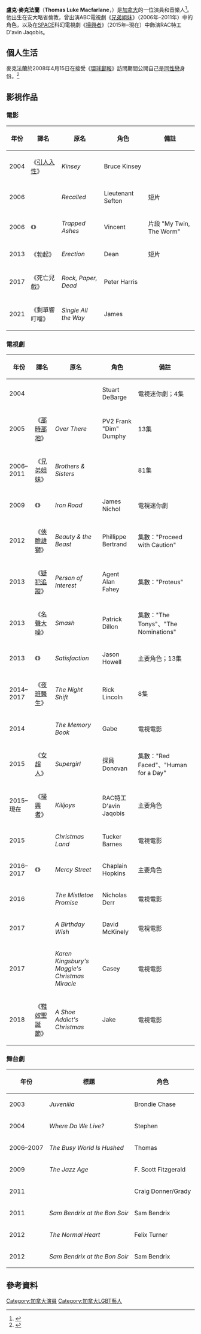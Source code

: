{{noteTA
|G1=Movie
|1=zh-hk:俠膽雄獅; zh-tw:美女與野獸;
}}
{{Infobox person
| name         = 盧克·麥克法蘭<br />Luke Macfarlane
| image        = Luke Macfarlane.jpg
| caption      = 2006年11月的盧克·麥克法蘭
| birth_name   = Thomas Luke Macfarlane
| birth_date   = {{Birth date and age|1980|1|19}}
| birth_place  = 加拿大[[倫敦_(安大略省)|倫敦 (安大略省)]]
| residence    = 美國[[加利福尼亞州|加利福尼亞州]][[洛杉磯|洛杉磯]]
| occupation   = 演員
| years_active = 2003–現在
}}
'''盧克·麥克法蘭'''（'''Thomas Luke Macfarlane'''，{{bd|1980年|1月19日}}）是[[加拿大|加拿大]]的一位演員和音樂人<ref>{{Cite web |url=http://www.ctv.ca/Satisfaction/Cast/Luke-Macfarlane.aspx |title=存档副本 |access-date=2016-03-24 |archive-date=2016-07-09 |archive-url=https://web.archive.org/web/20160709131949/http://www.ctv.ca/Satisfaction/Cast/Luke-Macfarlane.aspx |dead-url=no }}</ref>。他出生在安大略省倫敦，曾出演ABC電視劇《[[兄弟姐妹_(美国电视剧)|兄弟姐妹]]》（2006年–2011年）中的{{link-en|Scotty Wandell|Scotty Wandell}}角色，以及在[[SPACE_(電視頻道)|SPACE]]科幻電視劇《[[掃興者|掃興者]]》（2015年–現在）中飾演RAC特工D'avin Jaqobis。

== 個人生活 ==
麥克法蘭於2008年4月15日在接受《[[環球郵報|環球郵報]]》訪問期間公開自己是[[同性戀|同性戀]]身份。<ref>{{Cite web |url = http://www.theglobeandmail.com/arts/a-commitment-to-himself/article1351965/ |title = A commitment to himself |author = Pamela Chelin |date = 2009-03-13 |publisher = The Globe and Mail |language = en |accessdate = 2016-09-16 |archive-date = 2013-08-06 |archive-url = https://archive.is/20130806184338/http://www.theglobeandmail.com/arts/a-commitment-to-himself/article1351965/ |dead-url = no }}</ref>

== 影視作品 ==
=== 電影 ===
{| class="wikitable"
! 年份
! 譯名
! 原名
! 角色
! 備註
|-
| 2004
| 《[[引人入性|引人入性]]》
| ''Kinsey''
| Bruce Kinsey
|
|-
| 2006
| {{n/a}}
| ''Recalled''
| Lieutenant Sefton
| 短片
|-
| 2006
| 《{{link-en|呼救無門|Trapped Ashes}}》
| ''Trapped Ashes''
| Vincent
| 片段 "My Twin, The Worm"
|-
| 2013
| 《勃起》
| ''Erection''
| Dean
| 短片
|-
| 2017
| 《死亡兒戲》
| ''Rock, Paper, Dead''
| Peter Harris
|-
| 2021
|《剩單響叮噹》
| ''Single All the Way''
|  James
|}

=== 電視劇 ===
{| class="wikitable"
! 年份
! 譯名
! 原名
! 角色
! 備註
|-
| 2004
| {{n/a}}
| ''{{link-en|Tanner on Tanner|Tanner on Tanner}}''
| Stuart DeBarge
| 電視迷你劇；4集
|-
| 2005
| 《[[那時那地|那時那地]]》
| ''Over There''
| PV2 Frank "Dim" Dumphy
| 13集
|-
| 2006–2011
| 《[[兄弟姐妹_(美国电视剧)|兄弟姐妹]]》
| ''Brothers & Sisters''
| {{link-en|Scotty Wandell|Scotty Wandell|Scott "Scotty" Wandell}}
| 81集
|-
| 2009
| 《{{link-en|金山 (電視迷你劇)|Iron Road|金山}}》
| ''Iron Road''
| James Nichol
| 電視迷你劇
|-
| 2012
| 《[[俠膽雄獅_(2012年電視劇)|俠膽雄獅]]》
| ''Beauty & the Beast''
| Phillippe Bertrand
| 集數："Proceed with Caution"
|-
| 2013
| 《[[疑犯追蹤|疑犯追蹤]]》
| ''Person of Interest''
| Agent Alan Fahey
| 集數："Proteus"
|-
| 2013
| 《[[名聲大噪|名聲大噪]]》
| ''Smash''
| Patrick Dillon
| 集數："The Tonys"、"The Nominations" 
|-
| 2013
| 《{{link-en|情滿意足|Satisfaction (2013 TV series)}}》
| ''Satisfaction''
| Jason Howell
| 主要角色；13集
|-
| 2014–2017
| 《[[夜班醫生|夜班醫生]]》
| ''The Night Shift''
| Rick Lincoln
| 8集
|-
| 2014
| {{n/a}}
| ''The Memory Book''
| Gabe
| 電視電影
|-
| 2015
| 《[[女超人_(電視劇)|女超人]]》
| ''Supergirl''
| 探員Donovan
| 集數："Red Faced"、"Human for a Day"
|-
| 2015–現在
| 《[[掃興者|掃興者]]》
| ''Killjoys''
| RAC特工D'avin Jaqobis
| 主要角色
|-
| 2015
| {{n/a}}
| ''Christmas Land''
| Tucker Barnes
| 電視電影
|-
| 2016–2017
| 《{{link-en|慈悲街|Mercy Street (TV series)}}》
| ''Mercy Street''
| Chaplain Hopkins
| 主要角色
|-
| 2016
| {{n/a}}
| ''The Mistletoe Promise''
| Nicholas Derr
| 電視電影
|-
| 2017
| {{n/a}}
| ''A Birthday Wish''
| David McKinely
| 電視電影
|-
| 2017
| {{n/a}}
| ''Karen Kingsbury's Maggie's Christmas Miracle''
| Casey
| 電視電影
|-
| 2018
| 《[[鞋奴聖誕節|鞋奴聖誕節]]》
| ''A Shoe Addict's Christmas''
| Jake
| 電視電影
|}

=== 舞台劇 ===
{| class="wikitable sortable"
! 年份
! 標題
! 角色
|-
| 2003
| ''Juvenilia''
| Brondie Chase
|-
| 2004
| ''Where Do We Live?''
| Stephen
|-
| 2006–2007
| ''The Busy World Is Hushed''
| Thomas
|-
| 2009
| ''The Jazz Age''
| F. Scott Fitzgerald
|-
| 2011
| ''{{link-en|The Normal Heart|The Normal Heart}}''
| Craig Donner/Grady
|-
| 2011
| ''Sam Bendrix at the Bon Soir''
| Sam Bendrix
|-
| 2012
| ''The Normal Heart''
| Felix Turner
|-
| 2012
| ''Sam Bendrix at the Bon Soir''
| Sam Bendrix
|}

==參考資料==
{{Reflist}}
[[Category:加拿大演員|Category:加拿大演員]]
[[Category:加拿大LGBT藝人|Category:加拿大LGBT藝人]]